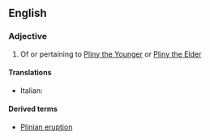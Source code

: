 ==English==

===Adjective===
{{en-adj|-}}

# Of or pertaining to [[w:Pliny the Younger|Pliny the Younger]] or [[w:Pliny the Elder|Pliny the Elder]]

====Translations====
{{trans-top}}
* Italian: {{t-|it|pliniano}}
{{trans-mid}}
{{trans-bottom}}

====Derived terms====
* [[Plinian eruption]]
